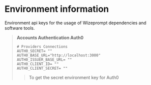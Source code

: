 # Environment information
Environment api keys for the usage of Wizeprompt dependencies and software tools.

> **Accounts Authentication Auth0**
> ```.env filename=".env" copy
> # Providers Connections
> AUTH0_SECRET= ""
> AUTH0_BASE_URL="http://localhost:3000"
> AUTH0_ISSUER_BASE_URL= ""
> AUTH0_CLIENT_ID= ""
> AUTH0_CLIENT_SECRET= ""
> ```
>   > To get the secret environment key for Auth0
>   >  